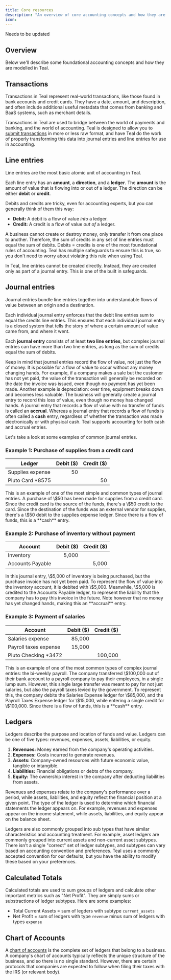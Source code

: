 ```yaml
---
title: Core resources
description: "An overview of core accounting concepts and how they are modeled in Teal."
icon: 
---
```

<Warning>Needs to be updated</Warning>

## Overview

Below we'll describe some foundational accounting concepts and how they are modelled in Teal. 

## Transactions

Transactions in Teal represent real-world transactions, like those found in bank accounts and credit cards. 
They have a date, amount, and description, and often include additional useful metadata that comes from banking and BaaS systems, 
such as merchant details.

Transactions in Teal are used to bridge between the world of payments and banking, and the world of accounting. 
Teal is designed to allow you to [submit transactions](/transactions/submitting) in more or less 
raw format, and have Teal do the work of properly transforming this data into journal entries and line entries for use in accounting.

## Line entries

Line entries are the most basic atomic unit of accounting in Teal. 

Each line entry has an **amount**, a **direction**, and a **ledger**. The **amount** is the amount of value that is 
flowing into or out of a ledger. The direction can be either **debit** or **credit**.

Debits and credits are tricky, even for accounting experts, but you can generally think of them this way:

- **Debit:** A debit is a flow of value _into_ a ledger.
- **Credit:** A credit is a flow of value _out of_ a ledger.

A business cannot create or destroy money, only transfer it from one place to another. Therefore, the sum of credits in any set of 
line entries must equal the sum of debits. Debits = credits is one of the most foundational rules of accounting. 
Teal has multiple safeguards to ensure this is true, so you don't need to worry about violating this rule when using Teal.

In Teal, line entries cannot be created directly. Instead, they are created only as part of a journal entry. This is one of the built in safeguards.

## Journal entries

Journal entries bundle line entries together into understandable flows of value between an origin and a destination.

Each individual journal entry enforces that the debit line entries sum to equal the credits line entries. This ensures that each individual journal entry is a closed system that tells the story of where a certain amount of value came from, and where it went.

Each **journal entry** consists of at least **two line entries**, but complex journal entries can have more than two line entries, as long as the sum of credits equal the sum of debits.

Keep in mind that journal entries record the flow of value, not just the flow of money. It is possible for a flow of value to occur without any money changing hands. For example, if a company makes a sale but the customer has not yet paid, the value of the transaction will generally be recorded on the date the invoice was issued, even though no payment has yet been made. Another example is depreciation: over time, equipment breaks down and becomes less valuable. The business will generally create a journal entry to record this loss of value, even though no money has changed hands. A journal entry that records a flow of value with no transfer of funds is called an **accrual**. Whereas a journal entry that records a flow of funds is often called a **cash** entry, regardless of whether the transaction was made electronically or with physical cash. Teal supports accounting for both cash and accrual entries.

Let's take a look at some examples of common journal entries.

### Example 1: Purchase of supplies from a credit card

| Ledger           | Debit ($) | Credit ($) |
| ---------------- | --------: | ---------: |
| Supplies expense |        50 |            |
| Pluto Card *8575 |           |         50 |

<Info>
This is an example of one of the most simple and common types of journal entries. A purchase of \$50 has been made for supplies from a credit card. Since the credit card is the source of the funds, there's a \$50 credit to the card. Since the destination of the funds was an external vendor for supplies, there's a \$50 debit to the supplies expense ledger. Since there is a flow of funds, this is a **cash** entry.
</Info>

### Example 2: Purchase of inventory without payment

| Account          | Debit ($) | Credit ($) |
| ---------------- | --------: | ---------: |
| Inventory        |     5,000 |            |
| Accounts Payable |           |      5,000 |

<Info>
In this journal entry, \$5,000 of inventory is being purchased, but the purchase invoice has not yet been paid. To represent the flow of value into the inventory account, it is debited with \$5,000. Meanwhile, \$5,000 is credited to the Accounts Payable ledger, to represent the liability that the company has to pay this invoice in the future. Note however that no money has yet changed hands, making this an **accrual** entry.
</Info>

### Example 3: Payment of salaries

| Account               | Debit ($) | Credit ($) |
| ---------------       | --------: | ---------: |
| Salaries expense      |    85,000 |            |
| Payroll taxes expense |    15,000 |            |
| Pluto Checking *3472  |           |    100,000 |

<Info>
This is an example of one of the most common types of complex journal entries: the bi-weekly payroll. The company transferred 
\$100,000 out of their bank account to a payroll company to pay their employees, in a single lump sum. However, this single 
large transfer was meant to pay for not just salaries, but also the payroll taxes levied by the government. To represent this, 
the company debits the Salaries Expense ledger for \$85,000, and the Payroll Taxes Expense ledger for \$15,000, while entering a 
single credit for \$100,000. Since there is a flow of funds, this is a **cash** entry.
</Info>

## Ledgers

Ledgers describe the purpose and location of funds and value. Ledgers can be one of five types: revenues, expenses, assets, 
liabilities, or equity.

1. **Revenues:** Money earned from the company's operating activities.
2. **Expenses:** Costs incurred to generate revenues.
3. **Assets:** Company-owned resources with future economic value, tangible or intangible.
4. **Liabilities:** Financial obligations or debts of the company.
5. **Equity:** The ownership interest in the company after deducting liabilities from assets.

Revenues and expenses relate to the company's performance over a period, while assets, liabilities, and equity reflect 
the financial position at a given point. The type of the ledger is used to determine which financial statements the ledger appears on. 
For example, revenues and expenses appear on the income statement, while assets, liabilities, and equity appear on the balance sheet. 

Ledgers are also commonly grouped into sub types that have similar characteristics and accounting treatment. For example, 
asset ledgers are commonly grouped into current assets and non-current asset subtypes. There isn't a single "correct" 
set of ledger subtypes, and subtypes can vary based on accounting convention and preferences. Teal uses a commonly accepted convention for our 
defaults, but you have the ability to modify these based on your preferences. 

## Calculated Totals

Calculated totals are used to sum groups of ledgers and calculate other important metrics such as "Net Profit". They are simply sums or substractions of 
ledger subtypes. Here are some examples: 
- Total Current Assets = sum of legders with subtype `current_assets`
- Net Profit = sum of ledgers with type `revenue` minus sum of ledgers with types `expense`

## Chart of Accounts

A [chart of accounts](/configuration/chart_of_accounts_config) is the complete set of ledgers that belong to a business. A company's chart of accounts 
typically reflects the unique structure of the business, and so there is no single standard. However, there are certain protocols that companies 
are expected to follow when filing their taxes with the IRS (or relevant body).
